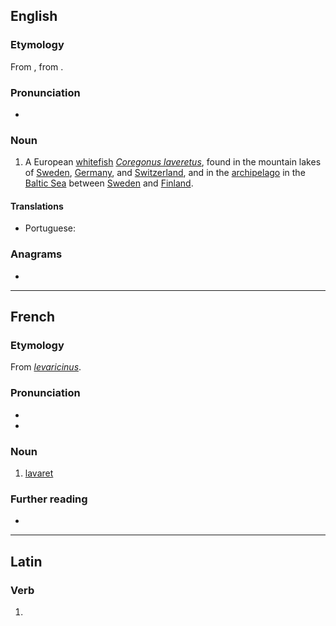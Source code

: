 {{also|Lavaret}}
==English==

===Etymology===
From {{etyl|fr|en}} {{m|fr|lavaret}}, from {{etyl|LL.|en}}.

===Pronunciation===
* {{a|UK}} {{IPA|en|/ˈlæv.ə.ɹɪt/}}

===Noun===
{{en-noun|~}}

# {{lb|en|zoology}} A European [[whitefish]] ''[[Coregonus laveretus]]'', found in the mountain lakes of [[Sweden]], [[Germany]], and [[Switzerland]], and in the [[archipelago]] in the [[Baltic Sea]] between [[Sweden]] and [[Finland]].

====Translations====
{{trans-top|''Coregonus laveretus''}}
* Portuguese: {{t|pt|lavareto|m}}
{{trans-mid}}
{{trans-bottom}}

===Anagrams===
* {{anagrams|en|a=aaelrtv|larvate}}

----

==French==

===Etymology===
From {{etyl|LL.|fr}} ''[[levaricinus]]''.

===Pronunciation===
* {{fr-IPA}}
* {{audio|fr|Fr-Paris--lavaret.ogg|Audio (Paris)}}

===Noun===
{{fr-noun|m}}

# [[#English|lavaret]]

===Further reading===
* {{R:TLFi}}

----

==Latin==

===Verb===
{{la-verb-form|lavāret}}

# {{inflection of|la|lavō||3|s|impf|actv|subj}}
